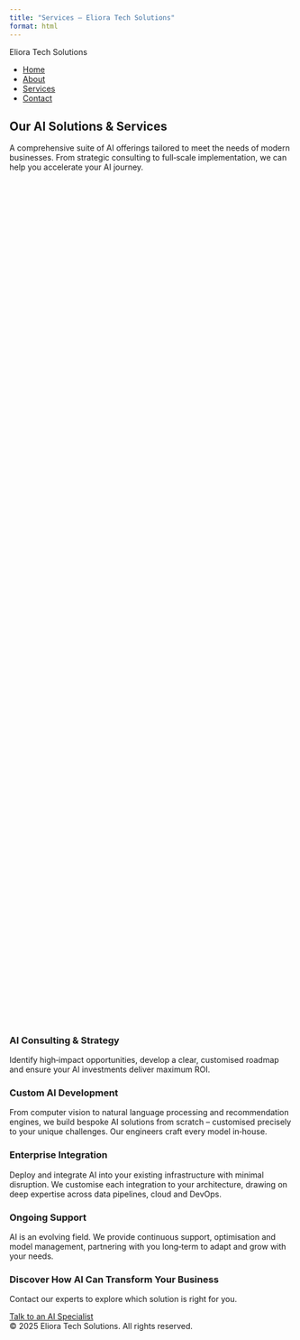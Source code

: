```yaml
---
title: "Services – Eliora Tech Solutions"
format: html
---
```


<!--
  Services page for Eliora Tech Solutions.
  Outlines our comprehensive suite of AI offerings using a grid of cards
  and finishes with a call‑to‑action inviting visitors to speak with an
  AI specialist.
-->

<div id="vanta-bg"></div>

<nav class="navbar">
<div class="brand">Eliora Tech Solutions</div>
<ul>
<li><a href="index.html">Home</a></li>
<li><a href="about.html">About</a></li>
<li><a href="services.html">Services</a></li>
<li><a href="contact.html">Contact</a></li>
</ul>
</nav>

<main>

<section class="section hero-section visible" style="min-height:40vh;">
<h1>Our AI Solutions & Services</h1>
<p>A comprehensive suite of AI offerings tailored to meet the needs of modern businesses. From strategic consulting to full‑scale implementation, we can help you accelerate your AI journey.</p>
</section>

<section class="section">
<div class="services-grid">
<div class="service-card">
<h3>AI Consulting & Strategy</h3>
<p>Identify high‑impact opportunities, develop a clear, customised roadmap and ensure your AI investments deliver maximum ROI.</p>
</div>
<div class="service-card">
<h3>Custom AI Development</h3>
<p>From computer vision to natural language processing and recommendation engines, we build bespoke AI solutions from scratch – customised precisely to your unique challenges. Our engineers craft every model in‑house.</p>
</div>
<div class="service-card">
<h3>Enterprise Integration</h3>
<p>Deploy and integrate AI into your existing infrastructure with minimal disruption. We customise each integration to your architecture, drawing on deep expertise across data pipelines, cloud and DevOps.</p>
</div>
<div class="service-card">
<h3>Ongoing Support</h3>
<p>AI is an evolving field. We provide continuous support, optimisation and model management, partnering with you long‑term to adapt and grow with your needs.</p>
</div>
</div>
</section>

<section class="section cta-section">
<h3>Discover How AI Can Transform Your Business</h3>
<p>Contact our experts to explore which solution is right for you.</p>
<a href="contact.html" class="cta-button">Talk to an AI Specialist</a>
</section>

</main>

<footer>
© 2025 Eliora Tech Solutions. All rights reserved.
</footer>
